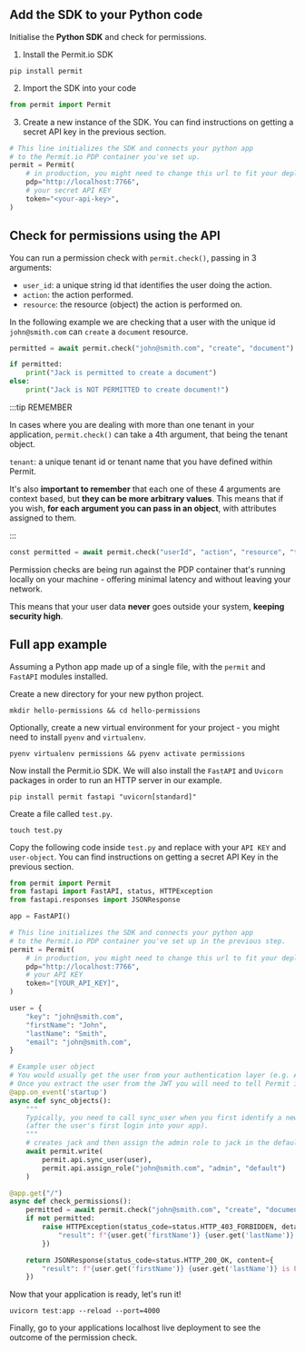 ## Add the SDK to your Python code

Initialise the **Python SDK** and check for permissions.

1. Install the Permit.io SDK

```
pip install permit
```

2. Import the SDK into your code

```python
from permit import Permit
```

3. Create a new instance of the SDK.
   You can find instructions on getting a secret API key in the previous section.

```python
# This line initializes the SDK and connects your python app
# to the Permit.io PDP container you've set up.
permit = Permit(
    # in production, you might need to change this url to fit your deployment
    pdp="http://localhost:7766",
    # your secret API KEY
    token="<your-api-key>",
)
```

## Check for permissions using the API

You can run a permission check with `permit.check()`, passing in 3 arguments:

- `user_id`: a unique string id that identifies the user doing the action.
- `action`: the action performed.
- `resource`: the resource (object) the action is performed on.

In the following example we are checking that a user with the unique id `john@smith.com` can `create` a `document` resource.

```python
permitted = await permit.check("john@smith.com", "create", "document")

if permitted:
    print("Jack is permitted to create a document")
else:
    print("Jack is NOT PERMITTED to create document!")
```

:::tip REMEMBER

In cases where you are dealing with more than one tenant in your application, `permit.check()` can take a 4th argument, that being
the tenant object.

`tenant`: a unique tenant id or tenant name that you have defined within Permit.

It's also **important to remember** that each one of these 4 arguments are context based, but **they can be more arbitrary values**.
This means that if you wish, **for each argument you can pass in an object**, with attributes assigned to them.

:::

```python
const permitted = await permit.check("userId", "action", "resource", "tenant");
```

Permission checks are being run against the PDP container that's running locally on your machine - offering
minimal latency and without leaving your network.

This means that your user data **never** goes outside your system, **keeping security high**.

<!--
## Write API

Running `permit.write()` will perform API calls against the Permit cloud and will modify
the state of permissions and other objects in the system.

### Sync user (create a user in the permissions system)

Before being able to check permissions with `permit.check()` -
Permit must be able to identify the user and attach permissions and roles to that user.
In order to declare a new user in the system, use `permit.api.sync_user()`:

```python
user = {
    "key": "john@smith.com", # can be any unique string
    "firstName": "John", # optional
    "lastName": "Smith", # optional
    "email": "john@smith.com", # optional
}
await permit.write(permit.api.sync_user(user))
```


### Sync user with initial roles

If you want to **attach** a role to a user in the same API call you can define _initial_ roles by adding a **role key**.
Each item in the _initial_ role list will include a role key (the role name) and a tenant key.

```python
user = {
    "key": "john@smith.com",
    "firstName": "John",
    "lastName": "Smith",
    "email": "john@smith.com",
    # John will be assigned the admin role in the default tenant upon creation
    "roles": [{"role":"admin", "tenant": "default"}]
}
await permit.write(permit.api.sync_user(user))
```

:::note
If a user with such key already **exists** in Permit, **we will not override** the user roles and Permit will **ignore** the role key completely.
:::


### Create a tenant

Tenants represent user and resource boundaries in your system. Typically if you are building
a multi tenant SaaS application where you are serving multiple customers from the same software
instances, _tenants_ allow you to create a **boundary** around one customer (i.e: tenant) such that users outside
the tenant cannot access the tenant's associated resources.

Every one of your customers is typically a tenant that contains only that tenant's users.

To create a tenant, use `permit.api.create_tenant()`.

```python
cool_company_tenant = {
    "key": "cool_company_inc",
    "name": "Cool Company Inc"
}

await permit.write(permit.api.create_tenant(cool_company_tenant))
```


### Assign a role

You can assign a role to a user in a given tenant.

```python
await permit.write(
    permit.api.assign_role("john@smith.com", "viewer", "cool_company_inc")
)
```


### Chaining multiple mutations together

You can chain multiple write operations (**_or mutations_**), and `permit.write()`
will run them according to the order you specify.

```python
# runs the mutations in order:
await permit.write(
    # first creates the user "john"
    permit.api.sync_user({
        "key": "john@smith.com",
        "firstName": "John",
        "lastName": "Smith",
        "email": "john@smith.com",
    }),
    # then, creates the "cool_company_inc" tenant
    permit.api.create_tenant({
        "key": "cool_company_inc",
        "name": "Cool Company Inc"
    }),
    # finally, assigns the role "admin" to user "john" on the tenant "cool_company_inc"
    permit.api.assign_role("john@smith.com", "admin", "cool_company_inc")
)
``` -->

## Full app example

Assuming a Python app made up of a single file, with the `permit` and `FastAPI` modules installed.

Create a new directory for your new python project.

```
mkdir hello-permissions && cd hello-permissions
```

Optionally, create a new virtual environment for your project - you might need to install `pyenv` and `virtualenv`.

```
pyenv virtualenv permissions && pyenv activate permissions
```

Now install the Permit.io SDK. We will also install the `FastAPI` and `Uvicorn` packages in order to run an HTTP server in our example.

```
pip install permit fastapi "uvicorn[standard]"
```

Create a file called `test.py`.

```
touch test.py
```

Copy the following code inside `test.py` and replace with your `API KEY` and `user-object`.
You can find instructions on getting a secret API Key in the previous section.

```python
from permit import Permit
from fastapi import FastAPI, status, HTTPException
from fastapi.responses import JSONResponse

app = FastAPI()

# This line initializes the SDK and connects your python app
# to the Permit.io PDP container you've set up in the previous step.
permit = Permit(
    # in production, you might need to change this url to fit your deployment
    pdp="http://localhost:7766",
    # your API KEY
    token="[YOUR_API_KEY]",
)

user = {
    "key": "john@smith.com",
    "firstName": "John",
    "lastName": "Smith",
    "email": "john@smith.com",
}

# Example user object
# You would usually get the user from your authentication layer (e.g. Auth0, Cognito, etc) via a JWT token or a database.
# Once you extract the user from the JWT you will need to tell Permit its unique id so we can assign permissions to that user.
@app.on_event('startup')
async def sync_objects():
    """
    Typically, you need to call sync_user when you first identify a new user in the system
    (after the user's first login into your app).
    """
    # creates jack and then assign the admin role to jack in the default tenant
    await permit.write(
        permit.api.sync_user(user),
        permit.api.assign_role("john@smith.com", "admin", "default")
    )

@app.get("/")
async def check_permissions():
    permitted = await permit.check("john@smith.com", "create", "document")
    if not permitted:
        raise HTTPException(status_code=status.HTTP_403_FORBIDDEN, detail={
            "result": f"{user.get('firstName')} {user.get('lastName')} is NOT PERMITTED to create document!"
        })

    return JSONResponse(status_code=status.HTTP_200_OK, content={
        "result": f"{user.get('firstName')} {user.get('lastName')} is PERMITTED to create document!"
    })

```

Now that your application is ready, let's run it!

```
uvicorn test:app --reload --port=4000
```

Finally, go to your applications localhost live deployment to see the outcome of the permission check.
